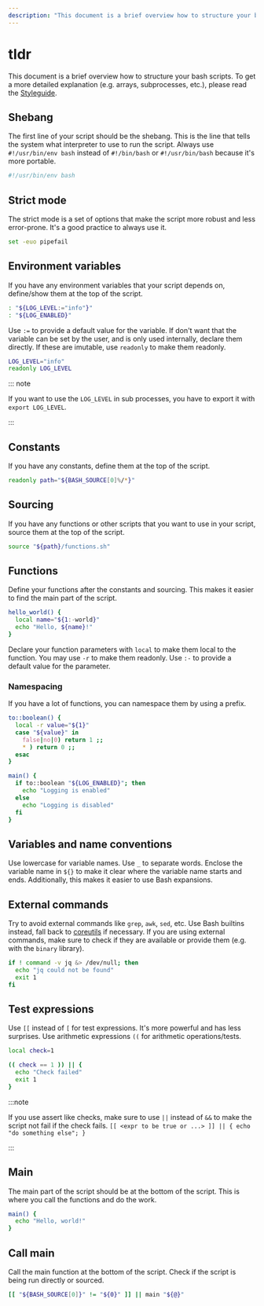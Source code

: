 ```yaml
---
description: "This document is a brief overview how to structure your bash scripts."
---
```


# tldr

This document is a brief overview how to structure your bash scripts. To get a more detailed explanation (e.g. arrays, subprocesses, etc.), please read the [Styleguide](index.mdx).

## Shebang

The first line of your script should be the shebang. This is the line that tells the system what interpreter to use to run the script. Always use `#!/usr/bin/env bash` instead of `#!/bin/bash` or `#!/usr/bin/bash` because it's more portable.

```bash
#!/usr/bin/env bash
```

## Strict mode

The strict mode is a set of options that make the script more robust and less error-prone. It's a good practice to always use it.

```bash
set -euo pipefail
```

## Environment variables

If you have any environment variables that your script depends on, define/show them at the top of the script.

```bash
: "${LOG_LEVEL:="info"}"
: "${LOG_ENABLED}"
```

Use `:=` to provide a default value for the variable. If don't want that the variable can be set by the user, and is only used internally, declare them directly. If these are imutable, use `readonly` to make them readonly.

```bash
LOG_LEVEL="info"
readonly LOG_LEVEL
```

::: note

If you want to use the `LOG_LEVEL` in sub processes, you have to export it with `export LOG_LEVEL`.

:::

## Constants

If you have any constants, define them at the top of the script.

```bash
readonly path="${BASH_SOURCE[0]%/*}"
```

## Sourcing

If you have any functions or other scripts that you want to use in your script, source them at the top of the script.

```bash
source "${path}/functions.sh"
```

## Functions

Define your functions after the constants and sourcing. This makes it easier to find the main part of the script.

```bash
hello_world() {
  local name="${1:-world}"
  echo "Hello, ${name}!"
}
```

Declare your function parameters with `local` to make them local to the function. You may use `-r` to make them readonly.
Use `:-` to provide a default value for the parameter.

### Namespacing

If you have a lot of functions, you can namespace them by using a prefix.

```bash
to::boolean() {
  local -r value="${1}"
  case "${value}" in
    false|no|0) return 1 ;;
    * ) return 0 ;;
  esac
}

main() {
  if to::boolean "${LOG_ENABLED}"; then
    echo "Logging is enabled"
  else
    echo "Logging is disabled"
  fi
}
```

## Variables and name conventions

Use lowercase for variable names. Use `_` to separate words. Enclose the variable name in `${}` to make it clear where the variable name starts and ends. Additionally, this makes it easier to use Bash expansions.

## External commands

Try to avoid external commands like `grep`, `awk`, `sed`, etc. Use Bash builtins instead, fall back to [coreutils](https://www.gnu.org/software/coreutils/) if necessary.
If you are using external commands, make sure to check if they are available or provide them (e.g. with the `binary` library).

```bash
if ! command -v jq &> /dev/null; then
  echo "jq could not be found"
  exit 1
fi
```

## Test expressions

Use `[[` instead of `[` for test expressions. It's more powerful and has less surprises. Use arithmetic expressions `((` for arithmetic operations/tests.

```bash
local check=1

(( check == 1 )) || {
  echo "Check failed"
  exit 1
}
```

:::note

If you use assert like checks, make sure to use `||` instead of `&&` to make the script not fail if the check fails.
`[[ <expr to be true or ...> ]] || { echo "do something else"; }`

:::

## Main

The main part of the script should be at the bottom of the script. This is where you call the functions and do the work.

```bash
main() {
  echo "Hello, world!"
}
```

## Call main

Call the main function at the bottom of the script. Check if the script is being run directly or sourced.

```bash
[[ "${BASH_SOURCE[0]}" != "${0}" ]] || main "${@}"
```